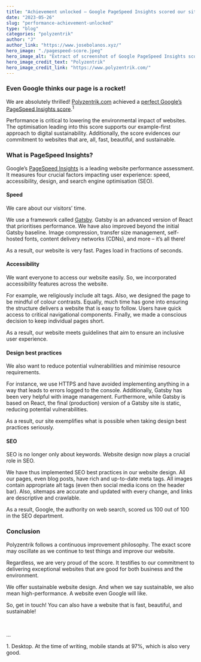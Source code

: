 ```yaml
---
title: "Achievement unlocked – Google PageSpeed Insights scored our site 100/100"
date: "2023-05-26"
slug: "performance-achievement-unlocked"
type: "blog"
categories: "polyzentrik"
author: "J"
author_link: "https://www.josebolanos.xyz/"
hero_image: "./pagespeed-score.jpeg"
hero_image_alt: "Extract of screenshot of Google PageSpeed Insights score"
hero_image_credit_text: "Polyzentrik"
hero_image_credit_link: "https://www.polyzentrik.com/"
---
```


### Even Google thinks our page is a rocket!
We are absolutely thrilled! [Polyzentrik.com](/) achieved a [perfect Google’s PageSpeed Insights score](https://pagespeed.web.dev/analysis/https-www-polyzentrik-com/brajlpfpul?form_factor=desktop).<sup>1</sup>

Performance is critical to lowering the environmental impact of websites. The optimisation leading into this score supports our example-first approach to digital sustainability. Additionally, the score evidences our commitment to websites that are, all, fast, beautiful, and sustainable.

### What is PageSpeed Insights?
Google’s [PageSpeed Insights](https://pagespeed.web.dev) is a leading website performance assessment. It measures four crucial factors impacting user experience: speed, accessibility, design, and search engine optimisation (SEO).

#### Speed
We care about our visitors’ time. 

We use a framework called [Gatsby](https://www.gatsbyjs.com/). Gatsby is an advanced version of React that prioritises performance. We have also improved beyond the initial Gatsby baseline. Image compression, transfer size management, self-hosted fonts, content delivery networks (CDNs), and more – it’s all there!

As a result, our website is very fast. Pages load in fractions of seconds.

#### Accessibility
We want everyone to access our website easily. So, we incorporated accessibility features across the website. 

For example, we religiously include alt tags. Also, we designed the page to be mindful of colour contrasts. Equally, much time has gone into ensuring the structure delivers a website that is easy to follow. Users have quick access to critical navigational components. Finally, we made a conscious decision to keep individual pages short. 

As a result, our website meets guidelines that aim to ensure an inclusive user experience. 

#### Design best practices
We also want to reduce potential vulnerabilities and minimise resource requirements. 

For instance, we use HTTPS and have avoided implementing anything in a way that leads to errors logged to the console. Additionally, Gatsby has been very helpful with image management. Furthermore, while Gatsby is based on React, the final (production) version of a Gatsby site is static, reducing potential vulnerabilities.

As a result, our site exemplifies what is possible when taking design best practices seriously.

#### SEO
SEO is no longer only about keywords. Website design now plays a crucial role in SEO.

We have thus implemented SEO best practices in our website design. All our pages, even blog posts, have rich and up-to-date meta tags. All images contain appropriate alt tags (even then social media icons on the header bar). Also, sitemaps are accurate and updated with every change, and links are descriptive and crawlable.

As a result, Google, the authority on web search, scored us 100 out of 100 in the SEO department.

### Conclusion
Polyzentrik follows a continuous improvement philosophy. The exact score may oscillate as we continue to test things and improve our website.

Regardless, we are very proud of the score. It testifies to our commitment to delivering exceptional websites that are good for both business and the environment.

We offer sustainable website design. And when we say sustainable, we also mean high-performance. A website even Google will like.

So, get in touch! You can also have a website that is fast, beautiful, and sustainable! 


<br/>
<p class="small my-0">...</p>
<p class="small">1. Desktop. At the time of writing, mobile stands at 97%, which is also very good.</p>